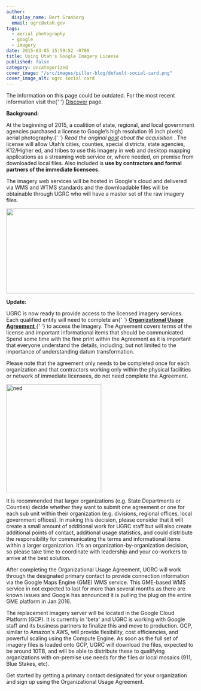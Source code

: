 ```yaml
---
author:
  display_name: Bert Granberg
  email: ugrc@utah.gov
tags:
  - aerial photography
  - google
  - imagery
date: 2015-03-05 15:59:52 -0700
title: Using Utah's Google Imagery License
published: false
category: Uncategorized
cover_image: "/src/images/pillar-blog/default-social-card.png"
cover_image_alt: ugrc social card
---
```



<div class="pop grid">
  <p class="text-center">
    The information on this page could be outdated. For the most recent information visit the{' '}
    <a href="/products/discover">Discover</a> page.
  </p>
</div>

<p>
  <strong>Background:</strong>
</p>
<p>
  At the beginning of 2015, a coalition of state, regional, and local government agencies purchased a license to
  Google’s high resolution (6 inch pixels) aerial photography.{' '}
  <em>
    Read the original <a href="/blog/2015-02-02-utah-acquires-high-resolution-aerial-photography-license">post</a> about
    the acquisition
  </em>
  . The license will allow Utah’s cities, counties, special districts, state agencies, K12/Higher ed, and tribes to use this
  imagery in web and desktop mapping applications as a streaming web service or, where needed, on premise from downloaded
  local files. Also included is <strong>use by contractors and formal partners of the immediate licensees</strong>.
</p>
<p>
  The imagery web services will be hosted in Google's cloud and delivered via WMS and WTMS standards and the
  downloadable files will be obtainable through UGRC who will have a master set of the raw imagery files.
</p>
<p>
  <a href="/images/404.png">
    <img src="/images/404.png" alt="" title="Click to enlarge" width="800" height="227" class="" loading="lazy" />
  </a>
</p>
<p>
  <strong>Update:</strong>
</p>
<p>
  UGRC is now ready to provide access to the licensed imagery services. Each qualified entity will need to complete an{' '}
  <a href="https://docs.google.com/a/utah.gov/forms/d/18FnT2fdg7nrA9xZYKUYV5UvxG0GO9w9DNFfeNG1D4TU/viewform">
    <strong>Organizational Usage Agreement</strong>
  </a>{' '}
  to access the imagery. The Agreement covers terms of the license and important informational items that should be
  communicated. Spend some time with the fine print within the Agreement as it is important that everyone understand the
  details, including, but not limited to the importance of understanding datum transformation.
</p>
<p>
  Please note that the agreement only needs to be completed once for each organization and that contractors working only
  within the physical facilities or network of immediate licensees, do not need complete the Agreement.
</p>
<p>
  <a
    title="911flyer"
    href="https://docs.google.com/a/utah.gov/forms/d/18FnT2fdg7nrA9xZYKUYV5UvxG0GO9w9DNFfeNG1D4TU/viewform"
  >
    <img
      class="inline-text-left"
      style="border: 0px solid black;"
      src="/images/404.png"
      alt="ned"
      width="254"
      height="289"
      loading="lazy"
    />
  </a>
</p>
<p>
  It is recommended that larger organizations (e.g. State Departments or Counties) decide whether they want to submit
  one agreement or one for each sub unit within their organization (e.g. divisions, regional offices, local government
  offices). In making this decision, please consider that it will create a small amount of additional work for UGRC
  staff but will also create additional points of contact, additional usage statistics, and could distribute the
  responsibility for communicating the terms and informational items within a larger organization. It's an
  organization-by-organization decision, so please take time to coordinate with leadership and your co-workers to arrive
  at the best solution.
</p>
<p>
  After completing the Organizational Usage Agreement, UGRC will work through the designated primary contact to provide
  connection information via the Google Maps Engine (GME) WMS service. This GME-based WMS service in not expected to
  last for more than several months as there are known issues and Google has announced it is pulling the plug on the
  entire GME platform in Jan 2016.
</p>
<p>
  The replacement imagery server will be located in the Google Cloud Platform (GCP). It is currently in 'beta' and UGRC
  is working with Google staff and its business partners to finalize this and move to production. GCP, similar to
  Amazon's AWS, will provide flexibility, cost efficiencies, and powerful scaling using the Compute Engine. As soon as
  the full set of imagery files is loaded onto GCP, UGRC will download the files, expected to be around 10TB, and will
  be able to distribute these to qualifying organizations with on-premise use needs for the files or local mosaics (911,
  Blue Stakes, etc).
</p>
<p>
  Get started by getting a primary contact designated for your organization and sign up using the Organizational Usage
  Agreement.
</p>

<Contacts subject={frontmatter.title} contactKey="google_imagery" />
